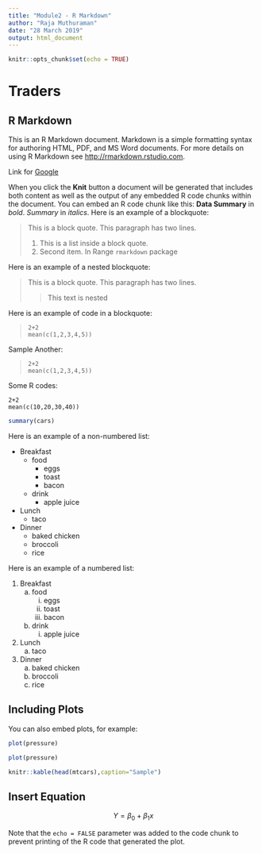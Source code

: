 ```yaml
---
title: "Module2 - R Markdown"
author: "Raja Muthuraman"
date: "28 March 2019"
output: html_document
---
```


```r
knitr::opts_chunk$set(echo = TRUE)
```

# Traders
## R Markdown

This is an R Markdown document. Markdown is a simple formatting syntax for authoring HTML, PDF, and MS Word documents. For more details on using R Markdown see <http://rmarkdown.rstudio.com>.

Link for [Google](https://www.google.com)




When you click the **Knit** button a document will be generated that includes both content as well as the output of any embedded R code chunks within the document. You can embed an R code chunk like this:
**Data Summary** in _bold_.
*Summary* in _italics_.
Here is an example of a blockquote:

> This is a block quote. This
> paragraph has two lines.
>
> 1. This is a list inside a block quote.
> 2. Second item.
In Range `rmarkdown` package


Here is an example of a nested blockquote:

> This is a block quote. This
> paragraph has two lines.
>
> > This text is nested


Here is an example of code in a blockquote:

>     2+2
>     mean(c(1,2,3,4,5))

Sample Another:

>     2+2
>     mean(c(1,2,3,4,5))

Some R codes:
```
2+2
mean(c(10,20,30,40))
```
```r
summary(cars)
```

Here is an example of a non-numbered list:

* Breakfast
    - food
        + eggs
        + toast
        + bacon
    - drink
        + apple juice
* Lunch
    - taco
* Dinner
    - baked chicken
    - broccoli
    - rice


Here is an example of a numbered list:

1. Breakfast
    a. food
        i. eggs
        ii. toast
        iii. bacon
    b. drink
        i. apple juice
2. Lunch
    a. taco
3. Dinner
    a. baked chicken
    b. broccoli
    c. rice



## Including Plots

You can also embed plots, for example:

```r
plot(pressure)
```

```r
plot(pressure)
```


```r
knitr::kable(head(mtcars),caption="Sample")
```

## Insert Equation
$$ Y=\beta_0+ \beta_1x $$



Note that the `echo = FALSE` parameter was added to the code chunk to prevent printing of the R code that generated the plot.
